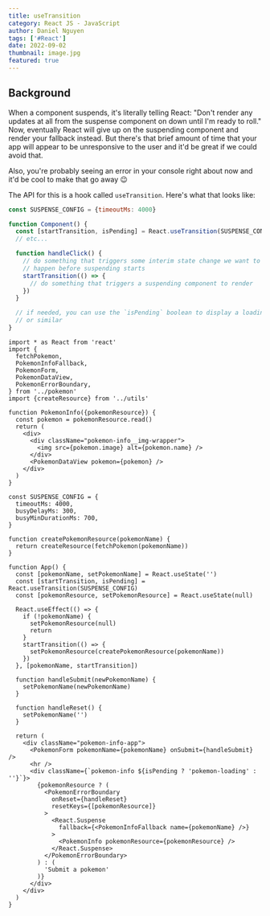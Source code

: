 ```yaml
---
title: useTransition
category: React JS - JavaScript
author: Daniel Nguyen
tags: ['#React']
date: 2022-09-02
thumbnail: image.jpg
featured: true
---
```


## Background

When a component suspends, it's literally telling React: "Don't render any
updates at all from the suspense component on down until I'm ready to roll."
Now, eventually React will give up on the suspending component and render your
fallback instead. But there's that brief amount of time that your app will
appear to be unresponsive to the user and it'd be great if we could avoid that.

Also, you're probably seeing an error in your console right about now and it'd
be cool to make that go away 😉

The API for this is a hook called `useTransition`. Here's what that looks like:

```javascript
const SUSPENSE_CONFIG = {timeoutMs: 4000}

function Component() {
  const [startTransition, isPending] = React.useTransition(SUSPENSE_CONFIG)
  // etc...

  function handleClick() {
    // do something that triggers some interim state change we want to
    // happen before suspending starts
    startTransition(() => {
      // do something that triggers a suspending component to render
    })
  }

  // if needed, you can use the `isPending` boolean to display a loading spinner
  // or similar
}
```

```
import * as React from 'react'
import {
  fetchPokemon,
  PokemonInfoFallback,
  PokemonForm,
  PokemonDataView,
  PokemonErrorBoundary,
} from '../pokemon'
import {createResource} from '../utils'

function PokemonInfo({pokemonResource}) {
  const pokemon = pokemonResource.read()
  return (
    <div>
      <div className="pokemon-info__img-wrapper">
        <img src={pokemon.image} alt={pokemon.name} />
      </div>
      <PokemonDataView pokemon={pokemon} />
    </div>
  )
}

const SUSPENSE_CONFIG = {
  timeoutMs: 4000,
  busyDelayMs: 300,
  busyMinDurationMs: 700,
}

function createPokemonResource(pokemonName) {
  return createResource(fetchPokemon(pokemonName))
}

function App() {
  const [pokemonName, setPokemonName] = React.useState('')
  const [startTransition, isPending] = React.useTransition(SUSPENSE_CONFIG)
  const [pokemonResource, setPokemonResource] = React.useState(null)

  React.useEffect(() => {
    if (!pokemonName) {
      setPokemonResource(null)
      return
    }
    startTransition(() => {
      setPokemonResource(createPokemonResource(pokemonName))
    })
  }, [pokemonName, startTransition])

  function handleSubmit(newPokemonName) {
    setPokemonName(newPokemonName)
  }

  function handleReset() {
    setPokemonName('')
  }

  return (
    <div className="pokemon-info-app">
      <PokemonForm pokemonName={pokemonName} onSubmit={handleSubmit} />
      <hr />
      <div className={`pokemon-info ${isPending ? 'pokemon-loading' : ''}`}>
        {pokemonResource ? (
          <PokemonErrorBoundary
            onReset={handleReset}
            resetKeys={[pokemonResource]}
          >
            <React.Suspense
              fallback={<PokemonInfoFallback name={pokemonName} />}
            >
              <PokemonInfo pokemonResource={pokemonResource} />
            </React.Suspense>
          </PokemonErrorBoundary>
        ) : (
          'Submit a pokemon'
        )}
      </div>
    </div>
  )
}
```